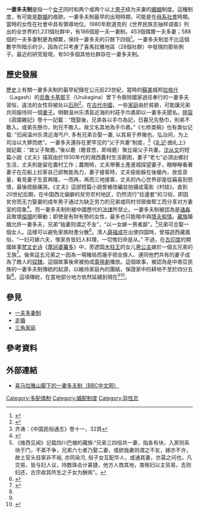 {{親密關係}}
'''一妻多夫制'''是指一个[[女子|女子]]同时和两个或两个以上[[男子|男子]]结为夫妻的[[婚姻|婚姻]]制度。這種制度，有可能是[[群婚|群婚]]的痕跡。一妻多夫制最早的出現時期，可能是在[[母系社會|母系社會]]時期。當時的女性在社會中具有領導地位。1980年默道克的《世界民族志抽样调查》列出的全世界約1,231個社群中，有186個是一夫一妻制。453個偶爾一夫多妻；588個的一夫多妻制更為頻繁，保持一妻多夫的只餘下四個<ref name="Atlas">{{cite book |url=http://eclectic.ss.uci.edu/~drwhite/worldcul/Codebook4EthnoAtlas.pdf |chapter=''Ethnographic Atlas Codebook'' editor=  George P. Murdock |title=''Ethnographic Atlas'' |language=en |access-date=2016-02-04 |archive-url=https://web.archive.org/web/20121118232413/http://eclectic.ss.uci.edu/~drwhite/worldcul/Codebook4EthnoAtlas.pdf |archive-date=2012-11-18 |dead-url=yes }}</ref>。一妻多夫制並不比這個數字所暗示的少，因為它只考慮了喜馬拉雅地區（28個社群）中發現的那些例子。最近的研究發現，有50多個其他社群存在一妻多夫制。

== 歷史發展 ==
[[歷史|歷史]]上有關一妻多夫制的最早紀錄在公元前23世紀，當時的[[蘇美|蘇美]]城邦[[拉格什|拉格什]]（Lagash）的[[烏魯卡基那|烏魯卡基那]]王（Urukagina）曾下令廢除國家過往奉行的一妻多夫習俗，違法的女性将被处以[[石刑|石刑]]<ref>{{cite book|url=http://books.google.com.hk/books?id=qNAEjt_Yh5cC&pg=PA40&dq=pwers+%22walter+wink%22+%22known+law+code%22&lr=&client=firefox-a&sig=0T1Gfquu2UEN7KjFJVuqODn01Ec7w&redir_esc=y&hl=zh-CN|title=The Powers|pages=40|author=Walter Wink|year=1992}}</ref>。在[[古代中國|古代中國]]，一些[[家庭|家庭]]由於貧窮，可能讓兄弟共同服侍同一個[[妻子|妻子]]。明朝温州乐清县近海的村莊手巾嶴即以一妻多夫聞名。[[陸容|陸容]]《菽園雜記》卷十一記載：“既娶後，兄弟各以手巾為記，日暮兄先懸巾，則弟不敢入。或弟先懸巾，則兄不敢入。故又名其地為手巾嶴。”《七修类稿》也有类似记载: “旧闻温州乐清近海丐户, 多有兄弟合娶一妻, 以其易于养赌也，弘治间，为上司治以大罪而绝”。一妻多夫還存在更罕见的“父子共妻”制度，<ref>齐涛：《中国民俗通志》卷十一，32頁</ref>《[[礼记|礼记]]·曲礼上》就記載：“故父子聚麀。”後以麀（麀音悠，即母鹿）聚比喻父子共妻。[[沈从文|沈从文]]的短篇小說《丈夫》描寫由於1930年代的湘西農村生活窮困，妻子“老七”必須出鄉討生活，丈夫則是留在農村工作；農閒時，丈夫帶著土產進城探望妻子，眼睜睜看著妻子在花船上拉客自己卻無能為力，妻子接客時，丈夫偷偷躲在後艙內，放低音量，看見妻子生意興隆，一而再，再而三地接客，丈夫的內心世界卻是從竊喜到怒憤，最後捂臉痛哭。《丈夫》這部短篇小說曾被改編並拍攝成電影《村妓》。直到20世纪后期，在中国西北偏僻的贫穷农村地区，仍然流行“拉邊套”的习俗，即因贫穷而无力娶妻的成年男子通过为缺乏劳力的兄弟或同村邻居做帮工而分享对方妻室的现象<ref>{{cite web |url=http://www.lxmengyin.com/html/jiyi/mscs/20140415180.html |date=2014-04-15 |access-date=2016-02-26 |archive-url=https://web.archive.org/web/20160304045728/http://www.lxmengyin.com/html/jiyi/mscs/20140415180.html |archive-date=2016-03-04 |dead-url=yes |title=存档副本 }}</ref>。而一妻多夫制則被中國歷代的[[法律|法律]]所禁止。一妻多夫制被認為是[[通姦|通姦]]且敗壞[[倫理|倫理]]的舉動；即使是有財有勢的女性，最多也只能暗中與[[情夫|情夫]][[外遇|偷情]]。[[藏族|藏族]]婚姻允許一妻多夫，兄弟“独妻则谓之不友”，“以一女嫁一男者鄙”。<ref>《维西见闻》记载四川巴塘的藏族:“兄弟三四恒共一妻，指各有块，入房则系块于门，不紊不争，兄弟六七者乃娶二妻，或欲独妻则谓之不友，嫁亦不许，故土官头目家非不裕, 亦同染污, 俗子女互配华人，或通其妻，亦莫之问也，凡交易，皆与妇人议，持数珠会计甚捷，他方人商其地，类租妇以主贸易，去则妇还，古宗收其所生之子女为酬焉”。</ref>兄弟可合娶一個女人。這樣可以避免家族財產分散<ref>{{cite news |url=http://www.china.com.cn/culture/aboutchina/zz/2008-06/16/content_18460557.htm |title=藏族婚俗：一夫多妻与一妻多夫 |accessdate=2016-02-04 |archive-date=2020-05-26 |archive-url=https://web.archive.org/web/20200526181046/http://www.china.com.cn/culture/aboutchina/zz/2008-06/16/content_18460557.htm |dead-url=no }}</ref>。清人[[薛福成|薛福成]]在出使四国時，曾描遊西藏風俗，“一妇可嫁六夫，惟家务皆妇人料理，一切惟妇命是从。” 不過，在[[古印度|古印度]]的開國故事[[梵文|梵文]][[史诗|史诗]]《[[摩訶婆羅多|摩訶婆羅多]]》中，旁遮国[[木柱王|木柱王]]的女儿[[黑公主|黑公主]]嫁於一個五兄弟的王族<ref name=sina>{{cite news |url=http://edu.sina.com.cn/en/2013-03-19/145872975.shtml |title=印度女嫁兄弟5人“男后宫”实行轮班制 |date=2013-03-19 |accessdate=2014-06-03 |archive-date=2014-11-19 |archive-url=https://web.archive.org/web/20141119110140/http://edu.sina.com.cn/en/2013-03-19/145872975.shtml |dead-url=no }}</ref>。後來這五兄弟之一因為一場賭局而幾乎把全族人、連同他們共有的妻子成為了敵人的[[奴隸|奴隸]]。這個故事後來被拍成[[電視劇|電視劇]]播放。這個故事，被認為是中南亞民族的一妻多夫制傳統的起源，以維持家庭內的團結，保證家中的耕地不至於四分五裂<ref name=sina />。這項傳統，在當地部分地方依然延續到現在<ref name=sina /><ref>{{cite news |url=http://www.whyandhow.org/cn/info/69855/index.shtml |title=尼泊尔奇特一妻多夫,嫁给五兄弟的12岁新娘 |deadurl=yes |archiveurl=https://web.archive.org/web/20160313044814/http://whyandhow.org/cn/info/69855/index.shtml |archivedate=2016-03-13 |accessdate=2014-06-03 }}</ref>。

== 參見 ==
*[[一夫多妻制|一夫多妻制]]
*[[走婚|走婚]]
*[[三角家庭|三角家庭]]

== 參考資料 ==
{{reflist}}

== 外部連結 ==
*[http://news.bbc.co.uk/chinese/simp/hi/newsid_4610000/newsid_4610400/4610470.stm 喜马拉雅山脚下的一妻多夫制（BBC中文网）] {{Wayback|url=http://news.bbc.co.uk/chinese/simp/hi/newsid_4610000/newsid_4610400/4610470.stm |date=20220407102323 }}

[[Category:多配偶制|Category:多配偶制]]
[[Category:婚配制度|Category:婚配制度]]
[[Category:异性恋|Category:异性恋]]